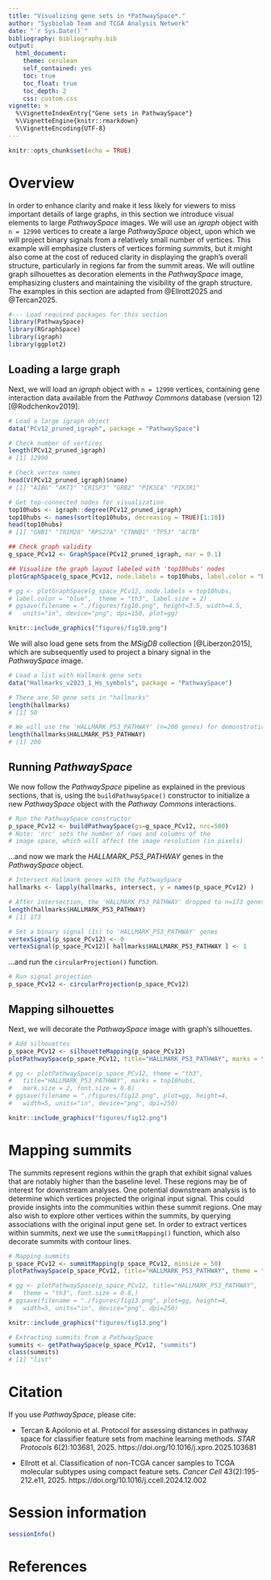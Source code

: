 ```yaml
---
title: "Visualizing gene sets in *PathwaySpace*."
author: "Sysbiolab Team and TCGA Analysis Network"
date: "`r Sys.Date()`"
bibliography: bibliography.bib
output: 
  html_document:
    theme: cerulean
    self_contained: yes
    toc: true
    toc_float: true
    toc_depth: 2
    css: custom.css
vignette: >
  %\VignetteIndexEntry{"Gene sets in PathwaySpace"}
  %\VignetteEngine{knitr::rmarkdown}
  %\VignetteEncoding{UTF-8}
---
```


```r
knitr::opts_chunk$set(echo = TRUE)
```

# Overview

In order to enhance clarity and make it less likely for viewers to miss important details of large graphs, in this section we introduce visual elements to large *PathwaySpace* images. We will use an *igraph* object with `n = 12990` vertices to create a large *PathwaySpace* object, upon which we will project binary signals from a relatively small number of vertices. This example will emphasize clusters of vertices forming *summits*, but it might also come at the cost of reduced clarity in displaying the graph's overall structure, particularly in regions far from the summit areas. We will outline graph silhouettes as decoration elements in the *PathwaySpace* image, emphasizing clusters and maintaining the visibility of the graph structure. The examples in this section are adapted from @Ellrott2025 and @Tercan2025.

```r
#--- Load required packages for this section
library(PathwaySpace)
library(RGraphSpace)
library(igraph)
library(ggplot2)
```

## Loading a large graph

Next, we will load an *igraph* object with `n = 12990` vertices, containing gene interaction data available from the *Pathway Commons* database (version 12) [@Rodchenkov2019].

```r
# Load a large igraph object
data("PCv12_pruned_igraph", package = "PathwaySpace")

# Check number of vertices
length(PCv12_pruned_igraph)
# [1] 12990

# Check vertex names
head(V(PCv12_pruned_igraph)$name)
# [1] "A1BG" "AKT1" "CRISP3" "GRB2" "PIK3CA" "PIK3R1"

# Get top-connected nodes for visualization
top10hubs <- igraph::degree(PCv12_pruned_igraph)
top10hubs <- names(sort(top10hubs, decreasing = TRUE)[1:10])
head(top10hubs)
# [1] "GNB1" "TRIM28" "RPS27A" "CTNNB1" "TP53" "ACTB"
```

```r
## Check graph validity
g_space_PCv12 <- GraphSpace(PCv12_pruned_igraph, mar = 0.1)
```

```r
## Visualize the graph layout labeled with 'top10hubs' nodes
plotGraphSpace(g_space_PCv12, node.labels = top10hubs, label.color = "blue", theme = "th3")
```

```r
# gg <- plotGraphSpace(g_space_PCv12, node.labels = top10hubs,
# label.color = "blue",  theme = "th3", label.size = 2)
# ggsave(filename = "./figures/fig10.png", height=3.5, width=4.5,
#   units="in", device="png", dpi=150, plot=gg)
```

```r
knitr::include_graphics("figures/fig10.png")
```

We will also load gene sets from the *MSigDB* collection [@Liberzon2015], which are subsequently used to project a binary signal in the *PathwaySpace* image.

```r
# Load a list with Hallmark gene sets
data("Hallmarks_v2023_1_Hs_symbols", package = "PathwaySpace")

# There are 50 gene sets in "hallmarks"
length(hallmarks)
# [1] 50

# We will use the 'HALLMARK_P53_PATHWAY' (n=200 genes) for demonstration
length(hallmarks$HALLMARK_P53_PATHWAY)
# [1] 200
```


## Running *PathwaySpace*

We now follow the *PathwaySpace* pipeline as explained in the previous sections, that is, using the `buildPathwaySpace()` constructor to initialize a new *PathwaySpace* object with the *Pathway Commons* interactions.

```r
# Run the PathwaySpace constructor
p_space_PCv12 <- buildPathwaySpace(gs=g_space_PCv12, nrc=500)
# Note: 'nrc' sets the number of rows and columns of the
# image space, which will affect the image resolution (in pixels)
```

...and now we mark the *HALLMARK_P53_PATHWAY* genes in the *PathwaySpace* object.

```r
# Intersect Hallmark genes with the PathwaySpace
hallmarks <- lapply(hallmarks, intersect, y = names(p_space_PCv12) )

# After intersection, the 'HALLMARK_P53_PATHWAY' dropped to n=173 genes
length(hallmarks$HALLMARK_P53_PATHWAY)
# [1] 173

# Set a binary signal (1s) to 'HALLMARK_P53_PATHWAY' genes
vertexSignal(p_space_PCv12) <- 0
vertexSignal(p_space_PCv12)[ hallmarks$HALLMARK_P53_PATHWAY ] <- 1
```

...and run the `circularProjection()` function.

```r
# Run signal projection
p_space_PCv12 <- circularProjection(p_space_PCv12)
```

## Mapping silhouettes

Next, we will decorate the *PathwaySpace* image with graph's silhouettes.

```r
# Add silhouettes
p_space_PCv12 <- silhouetteMapping(p_space_PCv12)
plotPathwaySpace(p_space_PCv12, title="HALLMARK_P53_PATHWAY", marks = top10hubs, mark.size = 2, theme = "th3")
```

```r
# gg <- plotPathwaySpace(p_space_PCv12, theme = "th3", 
#   title="HALLMARK_P53_PATHWAY", marks = top10hubs, 
#   mark.size = 2, font.size = 0.8)
# ggsave(filename = "./figures/fig12.png", plot=gg, height=4,
#   width=5, units="in", device="png", dpi=250)
```

```r
knitr::include_graphics("figures/fig12.png")
```

# Mapping summits

The summits represent regions within the graph that exhibit signal values that are notably higher than the baseline level. These regions may be of interest for downstream analyses. One potential downstream analysis is to determine which vertices projected the original input signal. This could provide insights into the communities within these summit regions. One may also wish to explore other vertices within the summits, by querying associations with the original input gene set. In order to extract vertices within summits, next we use the `summitMapping()` function, which also decorate summits with contour lines.

```r
# Mapping summits
p_space_PCv12 <- summitMapping(p_space_PCv12, minsize = 50)
plotPathwaySpace(p_space_PCv12, title="HALLMARK_P53_PATHWAY", theme = "th3")
```

```r
# gg <- plotPathwaySpace(p_space_PCv12, title="HALLMARK_P53_PATHWAY", 
#   theme = "th3", font.size = 0.8,)
# ggsave(filename = "./figures/fig13.png", plot=gg, height=4,
#   width=5, units="in", device="png", dpi=250)
```

```r
knitr::include_graphics("figures/fig13.png")
```

```r
# Extracting summits from a PathwaySpace
summits <- getPathwaySpace(p_space_PCv12, "summits")
class(summits)
# [1] "list"
```


# Citation

If you use *PathwaySpace*, please cite:

* Tercan & Apolonio et al. Protocol for assessing distances in pathway space for classifier feature sets from machine learning methods. *STAR Protocols* 6(2):103681, 2025. https://doi.org/10.1016/j.xpro.2025.103681

* Ellrott et al. Classification of non-TCGA cancer samples to TCGA molecular subtypes using compact feature sets. *Cancer Cell* 43(2):195-212.e11, 2025. https://doi.org/10.1016/j.ccell.2024.12.002


# Session information
```r
sessionInfo()
```

# References

